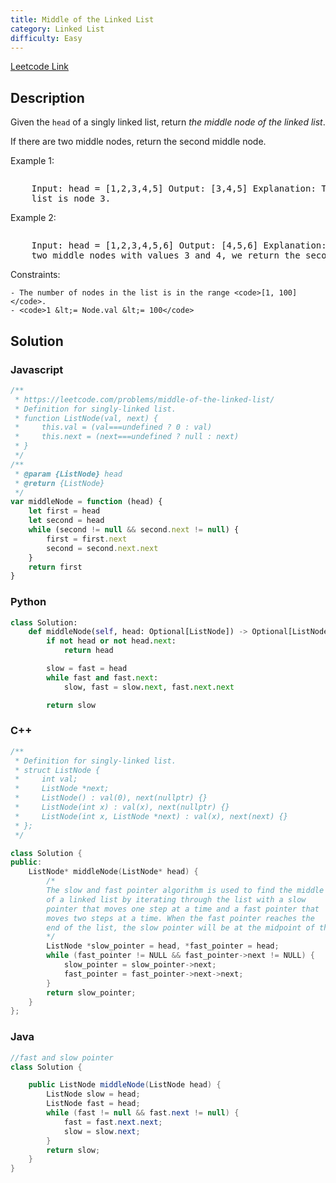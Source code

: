 ```yaml
---
title: Middle of the Linked List
category: Linked List
difficulty: Easy
---
```


<Callout>

[Leetcode Link](https://leetcode.com/problems/middle-of-the-linked-list)

</Callout>

## Description

Given the <code>head</code> of a singly linked list, return _the middle node of the linked list_.

If there are two middle nodes, return the second middle node.

Example 1:

<Image
	alt=""
	src="https://assets.leetcode.com/uploads/2021/07/23/lc-midlist1.jpg"
	width={544}
	height={65}
/>
<br />

<pre className="overflow-x-auto">
	Input: head = [1,2,3,4,5] Output: [3,4,5] Explanation: The middle node of the
	list is node 3.
</pre>

Example 2:

<Image
	alt=""
	src="https://assets.leetcode.com/uploads/2021/07/23/lc-midlist2.jpg"
	width={664}
	height={65}
/>
<br />

<pre className="overflow-x-auto">
	Input: head = [1,2,3,4,5,6] Output: [4,5,6] Explanation: Since the list has
	two middle nodes with values 3 and 4, we return the second one.
</pre>

Constraints:

    - The number of nodes in the list is in the range <code>[1, 100]</code>.
    - <code>1 &lt;= Node.val &lt;= 100</code>

## Solution

### Javascript

```javascript
/**
 * https://leetcode.com/problems/middle-of-the-linked-list/
 * Definition for singly-linked list.
 * function ListNode(val, next) {
 *     this.val = (val===undefined ? 0 : val)
 *     this.next = (next===undefined ? null : next)
 * }
 */
/**
 * @param {ListNode} head
 * @return {ListNode}
 */
var middleNode = function (head) {
	let first = head
	let second = head
	while (second != null && second.next != null) {
		first = first.next
		second = second.next.next
	}
	return first
}
```

### Python

```python
class Solution:
    def middleNode(self, head: Optional[ListNode]) -> Optional[ListNode]:
        if not head or not head.next:
            return head

        slow = fast = head
        while fast and fast.next:
            slow, fast = slow.next, fast.next.next

        return slow

```

### C++

```cpp
/**
 * Definition for singly-linked list.
 * struct ListNode {
 *     int val;
 *     ListNode *next;
 *     ListNode() : val(0), next(nullptr) {}
 *     ListNode(int x) : val(x), next(nullptr) {}
 *     ListNode(int x, ListNode *next) : val(x), next(next) {}
 * };
 */

class Solution {
public:
    ListNode* middleNode(ListNode* head) {
        /*
        The slow and fast pointer algorithm is used to find the middle
        of a linked list by iterating through the list with a slow
        pointer that moves one step at a time and a fast pointer that
        moves two steps at a time. When the fast pointer reaches the
        end of the list, the slow pointer will be at the midpoint of the list.
        */
        ListNode *slow_pointer = head, *fast_pointer = head;
        while (fast_pointer != NULL && fast_pointer->next != NULL) {
            slow_pointer = slow_pointer->next;
            fast_pointer = fast_pointer->next->next;
        }
        return slow_pointer;
    }
};

```

### Java

```java
//fast and slow pointer
class Solution {

    public ListNode middleNode(ListNode head) {
        ListNode slow = head;
        ListNode fast = head;
        while (fast != null && fast.next != null) {
            fast = fast.next.next;
            slow = slow.next;
        }
        return slow;
    }
}

```
